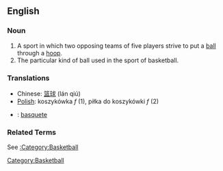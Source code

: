 ==English==

=== Noun ===

# A sport in which two opposing teams of five players strive to put a [[ball]] through a [[hoop]].
# The particular kind of ball used in the sport of basketball.

=== Translations ===
*Chinese: [[篮球]] (lán qiú)
*[[Polish]]: koszykówka ''f'' (1), piłka do koszykówki ''f'' (2)
*{{pt}}: [[basquete]]

=== Related Terms ===

See [[:Category:Basketball]]

[[Category:Basketball]]